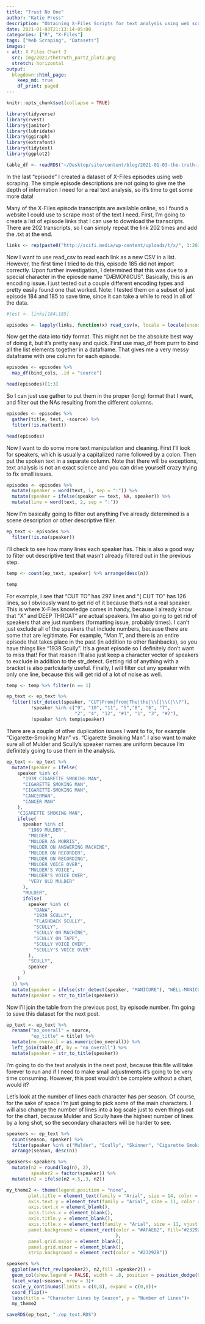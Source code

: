 ```yaml
---
title: "Trust No One"
author: "Katie Press"
description: "Obtaining X-Files Scripts for text analysis using web scraping."
date: 2021-01-03T21:13:14-05:00
categories: ["R", "X-Files"]
tags: ["Web Scraping", "Datasets"]
images:
- alt: X Files Chart 2
  src: img/2021/thetruth_part2_plot2.png
  stretch: horizontal
output: 
  blogdown::html_page: 
    keep_md: true
    df_print: paged
---
```


```r
knitr::opts_chunk$set(collapse = TRUE)

library(tidyverse)
library(rvest)
library(janitor)
library(lubridate)
library(ggiraph)
library(extrafont)
library(tidytext)
library(ggplot2)
```


```r
table_df <- readRDS("~/Desktop/site/content/blog/2021-01-03-the-truth-is-out-there/table_df.RDS")
```

In the last "episode" I created a dataset of X-Files episodes using web scraping. The simple episode descriptions are not going to give me the depth of information I need for a real text analysis, so it's time to get some more data! 

Many of the X-Files episode transcripts are available online, so I found a website I could use to scrape most of the text I need. First, I'm going to create a list of episode links that I can use to download the transcripts. There are 202 transcripts, so I can simply repeat the link 202 times and add the .txt at the end.

```r
links <- rep(paste0("http://scifi.media/wp-content/uploads/t/x/", 1:202, ".txt"))
```

Now I want to use read_csv to read each link as a new CSV in a list. However, the first time I tried to do this, episode 185 did not import correctly. Upon further investigation, I determined that this was due to a special character in the epiosde name "DÆMONICUS". Basically, this is an encoding issue. I just tested out a couple different encoding types and pretty easily found one that worked. Note: I tested them on a subset of just episode 184 and 185 to save time, since it can take a while to read in all of the data.  

```r
#test <- links[184:185]

episodes <- lapply(links, function(x) read_csv(x, locale = locale(encoding = "ISO-8859-1")))
```

Now get the data into tidy format. This might not be the absolute best way of doing it, but it's pretty easy and quick. First use map_df from purrr to bind all the list elements together in a dataframe. That gives me a very messy dataframe with one column for each episode. 

```r
episodes <- episodes %>% 
  map_df(bind_cols, .id = "source")

head(episodes)[1:3]
```

So I can just use gather to put them in the proper (long) format that I want, and filter out the NAs resulting from the different columns. 

```r
episodes <- episodes %>% 
  gather(title, text, -source) %>% 
  filter(!is.na(text))

head(episodes)
```

Now I want to do some more text manipulation and cleaning. First I'll look for speakers, which is usually a capitalized name followed by a colon. Then put the spoken text in a separate column. Note that there will be exceptions, text analysis is not an exact science and you can drive yourself crazy trying to fix small issues.

```r
episodes <- episodes %>% 
  mutate(speaker = word(text, 1, sep = ":")) %>% 
  mutate(speaker = ifelse(speaker == text, NA, speaker)) %>% 
  mutate(line = word(text, 2, sep = ":"))
```

Now I'm basically going to filter out anything I've already determined is a scene description or other descriptive filler.

```r
ep_text <- episodes %>% 
  filter(!is.na(speaker))
```

I'll check to see how many lines each speaker has. This is also a good way to filter out descriptive text that wasn't already filtered out in the previous step.

```r
temp <- count(ep_text, speaker) %>% arrange(desc(n))

temp
```

For example, I see that "CUT TO" has 297 lines and "( CUT TO" has 126 lines, so I obviously want to get rid of it because that's not a real speaker. This is where X-Files knowledge comes in handy, because I already know that "X" and DEEP THROAT" are actual speakers. I'm also going to get rid of speakers that are just numbers (formatting issue, probably times). I can't just exclude all of the speakers that include numbers, because there are some that are legitimate. For example, "Man 1", and there is an entire episode that takes place in the past (in addition to other flashbacks), so you have things like "1939 Scully". It's a great episode so I definitely don't want to miss that! For that reason I'll also just keep a character vector of speakers to exclude in addition to the str_detect. Getting rid of anything with a bracket is also partciularly useful. Finally, I will filter out any speaker with only one line, because this will get rid of a lot of noise as well.

```r
temp <- temp %>% filter(n == 1)

ep_text <- ep_text %>% 
  filter(!str_detect(speaker, "CUT|From|from|The|the|\\[|\\(|\\?"), 
         !speaker %in% c("9", "10", "11", "5","8", "6", "7", 
                         "2", "4", "12", "#1", "1", "3", "#2"),
         !speaker %in% temp$speaker)
```

There are a couple of other duplication issues I want to fix, for example "Cigarette-Smoking Man" vs. "Cigarette Smoking Man". I also want to make sure all of Mulder and Scully's speaker names are uniform because I'm definitely going to use them in the analysis.

```r
ep_text <- ep_text %>%
  mutate(speaker = ifelse(
    speaker %in% c(
      "1939 CIGARETTE SMOKING MAN",
      "CIGARETTE SMOKING MAN",
      "CIGARETTE-SMOKING MAN",
      "CANCERMAN",
      "CANCER MAN"
    ),
    "CIGARETTE SMOKING MAN",
    ifelse(
      speaker %in% c(
        "1989 MULDER",
        "MULDER",
        "MULDER AS MORRIS",
        "MULDER ON ANSWERING MACHINE",
        "MULDER ON RECORDER",
        "MULDER ON RECORDING",
        "MULDER VOICE OVER",
        "MULDER'S VOICE",
        "MULDER'S VOICE OVER",
        "VERY OLD MULDER"
      ),
      "MULDER",
      ifelse(
        speaker %in% c(
          "DANA",
          "1939 SCULLY",
          "FLASHBACK SCULLY",
          "SCULLY",
          "SCULLY ON MACHINE",
          "SCULLY ON TAPE",
          "SCULLY VOICE OVER",
          "SCULLY'S VOICE OVER"
        ),
        "SCULLY",
        speaker
      )
    )
  )) %>%
  mutate(speaker = ifelse(str_detect(speaker, "MANICURE"), "WELL-MANICURED MAN", speaker)) %>%
  mutate(speaker = str_to_title(speaker))
```

Now I'll join the table from the previous post, by episode number. I'm going to save this dataset for the next post.

```r
ep_text <- ep_text %>% 
  rename("no_overall" = source,
         "ep_title" = title) %>% 
  mutate(no_overall = as.numeric(no_overall)) %>% 
  left_join(table_df, by = "no_overall") %>% 
  mutate(speaker = str_to_title(speaker))
```


I'm going to do the text analysis in the next post, because this file will take forever to run and if I need to make small adjustments it's going to be very time consuming. However, this post wouldn't be complete without a chart, would it? 

Let's look at the number of lines each character has per season. Of course, for the sake of space I'm just going to pick some of the main characters. I will also change the number of lines into a log scale just to even things out for the chart, because Mulder and Scully have the highest number of lines by a long shot, so the secondary characters will be harder to see. 

```r
speakers <- ep_text %>% 
  count(season, speaker) %>% 
  filter(speaker %in% c("Mulder", "Scully", "Skinner", "Cigarette Smoking Man", "Frohike", "Langly", "Doggett", "Reyes", "Byers",  "X", "Deep Throat", "Well-Manicured Man")) %>% 
  arrange(season, desc(n))

speakers<-speakers %>% 
  mutate(n2 = round(log(n), 2),
         speaker2 = factor(speaker)) %>% 
  mutate(n2 = ifelse(n2 <.5,.3, n2))
```

```r
my_theme2 <- theme(legend.position = "none",
        plot.title = element_text(family = "Arial", size = 14, color = "#232928", hjust = .5),
        axis.text.y = element_text(family = "Arial", size = 11, color = "#232928"),
        axis.text.x = element_blank(),
        axis.ticks.x = element_blank(),
        axis.title.y = element_blank(),
        axis.title.x = element_text(family = "Arial", size = 11, vjust = -.5, color= "#232928"),
        panel.background = element_rect(color = "#AFAEB2", fill="#232928"
                                        ),
        panel.grid.major = element_blank(),
        panel.grid.minor = element_blank(),
        strip.background = element_rect(color = "#232928"))
```

```r
speakers %>% 
  ggplot(aes(fct_rev(speaker2), n2,fill =speaker2)) +
  geom_col(show.legend = FALSE, width = .8, position = position_dodge(0.7))+
  facet_wrap(~season, nrow = 3)+
  scale_y_continuous(limits = c(0,8), expand = c(0,0))+
  coord_flip()+
  labs(title = "Character Lines by Season", y = "Number of Lines")+
  my_theme2
```



```r
saveRDS(ep_text, "./ep_text.RDS")
```



